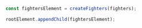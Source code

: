 ```js
const fightersElement = createFighters(fighters);

rootElement.appendChild(fightersElement);
```